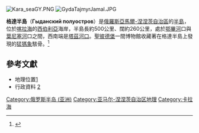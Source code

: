 [[Image:Kara_seaGY.PNG|thumb]]
[[Image:GydaTajmyrJamal.JPG|thumb]]

'''格達半島'''（'''Гыданский полуостров'''）是[[俄羅斯|俄羅斯]][[亞馬爾-涅涅茨自治區|亞馬爾-涅涅茨自治區]]的[[半島|半島]]，位於[[喀拉海|喀拉海]]的[[西伯利亞|西伯利亞]]海岸，半島長約500公里、闊約260公里，處於[[鄂畢河|鄂畢河]]口與[[葉尼塞河|葉尼塞河]]口之間，西南端是[[塔茲河口|塔茲河口]]。[[聖彼德堡|聖彼德堡]]一間博物館收藏著在格達半島上發現的[[猛獁象|猛獁象]]駭骨。<ref>{{Cite web |url=http://www.vesti.ru/videos?vid=298905 |title=存档副本 |accessdate=2010-09-25 |archive-date=2010-09-11 |archive-url=https://web.archive.org/web/20100911195503/http://www.vesti.ru/videos?vid=298905 |dead-url=no }}</ref>

==參考文獻==
* 地理位置[http://worldmaps.web.infoseek.co.jp/russia_guide.htm] {{Wayback|url=http://worldmaps.web.infoseek.co.jp/russia_guide.htm |date=20080109202105 }}
* 行政資料 [https://web.archive.org/web/20070927110154/http://www.adm.yanao.ru/140/]
{{reflist}}

{{coord|70|N|79|E|source:ruwiki_region:RU_type:landmark|display=title}}
{{Authority control}}
{{Russia-geo-stub}}
{{DEFAULTSORT:Гыданский полуостров}}
[[Category:俄罗斯半岛_(亚洲)|Category:俄罗斯半岛 (亚洲)]]
[[Category:亚马尔-涅涅茨自治区地理|Category:亚马尔-涅涅茨自治区地理]]
[[Category:卡拉海|Category:卡拉海]]